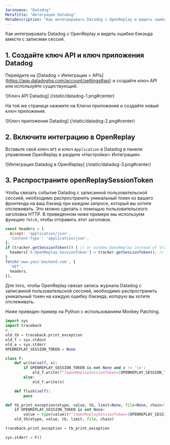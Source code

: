 ```yaml
---
Заголовок: "Datadog"
MetaTitle: "Интеграция Datadog"
MetaDescription: "Как интегрировать Datadog с OpenReplay и видеть ошибки бэкэнда вместе с записями сессий."
---
```


Как интегрировать Datadog с OpenReplay и видеть ошибки бэкэнда вместе с записями сессий.

## 1. Создайте ключ API и ключ приложения Datadog

Перейдите на [Datadog > Интеграции > APIs] (https://app.datadoghq.com/account/settings#api) и создайте ключ API или используйте существующий.

![Ключ API Datadog] (/static/datadog-1.png#center)

На той же странице нажмите на Ключи приложения и создайте новый ключ приложения.

![Ключ приложения Datadog] (/static/datadog-2.png#center)

## 2. Включите интеграцию в OpenReplay

Вставьте свой ключ `API` и ключ `Application` в Datadog в панели управления OpenReplay в разделе «Настройки> Интеграция».

![Интеграция Datadog в OpenReplay] (/static/datadog-3.png#center)

## 3. Распространите openReplaySessionToken

Чтобы связать событие Datadog с записанной пользовательской сессией, необходимо распространить уникальный токен из вашего фронтенда на ваш бэкэнд при каждом запросе, который вы хотите отслеживать. Это можно сделать с помощью пользовательского заголовка HTTP. В приведенном ниже примере мы используем функцию `fetch`, чтобы отправить этот заголовок.


```javascript
const headers = {
  Accept: 'application/json',
  'Content-Type': 'application/json',
};
if (tracker.getSessionToken()) { // or window.OpenReplay instead of tracker if you're using the snippet
  headers['X-OpenReplay-SessionToken'] = tracker.getSessionToken(); // Inject openReplaySessionToken
}
fetch('www.your-backend.com', {
  'GET',
  headers,
});
```


Для того, чтобы OpenReplay связал запись журнала Datadog с записанной пользовательской сессией, необходимо распространить уникальный токен на каждую ошибку бэкэнда, которую вы хотите отслеживать.

Ниже приведен пример на Python с использованием Monkey Patching.


```python
import sys
import traceback
#...
old_tb = traceback.print_exception
old_f = sys.stdout
old_e = sys.stderr
OPENREPLAY_SESSION_TOKEN = None

class F:
    def write(self, x):
        if OPENREPLAY_SESSION_TOKEN is not None and x != '\n':
            old_f.write(f"[openReplaySessionToken={OPENREPLAY_SESSION_TOKEN}] {x}")
        else:
            old_f.write(x)

    def flush(self):
        pass

def tb_print_exception(etype, value, tb, limit=None, file=None, chain=True):
    if OPENREPLAY_SESSION_TOKEN is not None:
        value = type(value)(f"[openReplaySessionToken={OPENREPLAY_SESSION_TOKEN}] " + str(value))
    old_tb(etype, value, tb, limit, file, chain)

traceback.print_exception = tb_print_exception

sys.stderr = F()
```

